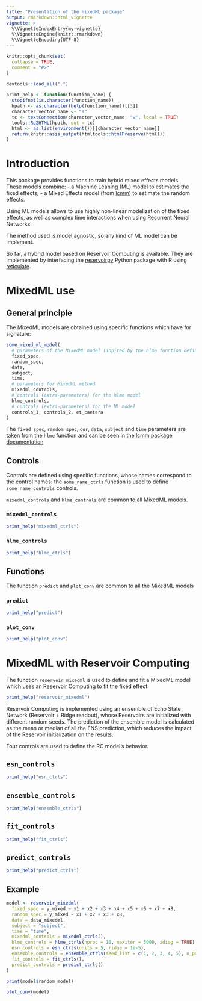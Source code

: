 ```yaml
---
title: "Presentation of the mixedML package"
output: rmarkdown::html_vignette
vignette: >
  %\VignetteIndexEntry{my-vignette}
  %\VignetteEngine{knitr::rmarkdown}
  %\VignetteEncoding{UTF-8}
---
```


```r
knitr::opts_chunk$set(
  collapse = TRUE,
  comment = "#>"
)
```

```r
devtools::load_all(".")
```

```r
print_help <- function(function_name) {
  stopifnot(is.character(function_name))
  hpath <- as.character(help(function_name))[[3]]
  character_vector_name <- "s"
  tc <- textConnection(character_vector_name, "w", local = TRUE)
  tools::Rd2HTML(hpath, out = tc)
  html <- as.list(environment())[[character_vector_name]]
  return(knitr::asis_output(htmltools::htmlPreserve(html)))
}
```



# Introduction

This package provides functions to train hybrid mixed effects models. These models combine:
- a Machine Leaning (ML) model to estimates the fixed effects;
- a Mixed Effects model (from [lcmm](https://github.com/CecileProust-Lima/lcmm/)) to estimate the random effects.

Using ML models allows to use highly non-linear modelization of the fixed effects, as well as complex time interactions when using Recurrent Neural Networks.

The method used is model agnostic, so any kind of ML model can be implement.

So far, a hybrid model based on Reservoir Computing is available. They are implemented by interfacing the [reservoirpy](https://github.com/reservoirpy/reservoirpy) Python package with R using [reticulate](https://github.com/rstudio/reticulate).


# MixedML use

## General principle

The MixedML models are obtained using specific functions which have for signature:


```r
some_mixed_ml_model(
  # parameters of the MixedML model (inpired by the hlme function definition)
  fixed_spec,
  random_spec,
  data,
  subject,
  time,
  # parameters for MixedML method
  mixedml_controls,
  # controls (extra-parameters) for the hlme model
  hlme_controls,
  # controls (extra-parameters) for the ML model
  controls_1, controls_2, et_caetera
)
```

The `fixed_spec`, `random_spec`, `cor`, `data`, `subject` and `time` parameters are taken from the `hlme` function and can be seen in [the lcmm package documentation](https://cecileproust-lima.github.io/lcmm/reference/hlme.html)

## Controls

Controls are defined using specific functions, whose names correspond to the control names: the `some_name_ctrls` function is used to define `some_name_controls` controls.

`mixedml_controls` and `hlme_controls` are common to all MixedML models.

### `mixedml_controls`

```r
print_help("mixedml_ctrls")
```

### `hlme_controls`

```r
print_help("hlme_ctrls")
```


## Functions

The function `predict` and `plot_conv` are common to all the MixedML models

### `predict`

```r
print_help("predict")
```

### `plot_conv`

```r
print_help("plot_conv")
```


# MixedML with Reservoir Computing

The function `reservoir_mixedml` is used to define and fit a MixedML model which uses an Reservoir Computing to fit the fixed effect.

```r
print_help("reservoir_mixedml")
```


Reservoir Computing is implemented using an ensemble of Echo State Network (Reservoir + Ridge readout), whose Reservoirs are initialized with different random seeds. The prediction of the ensemble model is calculated as the mean or median of all the ENS prediction, which reduces the impact of the Reservoir initialization on the results.

Four controls are used to define the RC model's behavior.

## `esn_controls`

```r
print_help("esn_ctrls")
```

## `ensemble_controls`

```r
print_help("ensemble_ctrls")
```


## `fit_controls`

```r
print_help("fit_ctrls")
```


## `predict_controls`

```r
print_help("predict_ctrls")
```


## Example


```r
model <- reservoir_mixedml(
  fixed_spec = y_mixed ~ x1 + x2 + x3 + x4 + x5 + x6 + x7 + x8,
  random_spec = y_mixed ~ x1 + x2 + x3 + x8,
  data = data_mixedml,
  subject = "subject",
  time = "time",
  mixedml_controls = mixedml_ctrls(),
  hlme_controls = hlme_ctrls(nproc = 10, maxiter = 5000, idiag = TRUE),
  esn_controls = esn_ctrls(units = 5, ridge = 1e-5),
  ensemble_controls = ensemble_ctrls(seed_list = c(1, 2, 3, 4, 5), n_procs = 5),
  fit_controls = fit_ctrls(),
  predict_controls = predict_ctrls()
)
```

```r
print(model$random_model)
```


```r
plot_conv(model)
```
